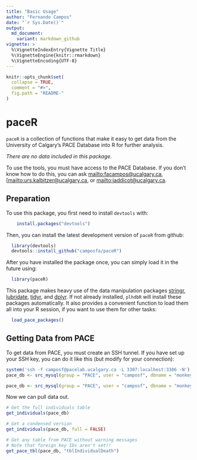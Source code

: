 ```yaml
---
title: "Basic Usage"
author: "Fernando Campos"
date: "`r Sys.Date()`"
output:
  md_document:
    variant: markdown_github
vignette: >
  %\VignetteIndexEntry{Vignette Title}
  %\VignetteEngine{knitr::rmarkdown}
  %\VignetteEncoding{UTF-8}
---
```


```r
knitr::opts_chunk$set(
  collapse = TRUE,
  comment = "#>",
  fig.path = "README-"
)
```

# paceR

`paceR` is a collection of functions that make it easy to get data from the University of Calgary's PACE Database into R for further analysis.

_There are no data included in this package._

To use the tools, you must have access to the PACE Database. If you don't know how to do this, you can ask [mailto:facampos@ucalgary.ca](Fernando), [[mailto:urs.kalbitzer@ucalgary.ca](Urs), or [mailto:jaddicot@ucalgary.ca](John).


## Preparation

To use this package, you first need to install `devtools` with:

```r
    install.packages("devtools")
```

Then, you can install the latest development version of `paceR` from github:

```r
  library(devtools)
  devtools::install_github("camposfa/paceR")
```

After you have installed the package once, you can simply load it in the future using:

```r
  library(paceR)
```

This package makes heavy use of the data manipulation packages [stringr](http://cran.r-project.org/package=stringr), [lubridate](http://cran.r-project.org/package=lubridate), [tidyr](http://cran.r-project.org/package=tidyr), and [dplyr](http://cran.r-project.org/package=dplyr). If not already installed, `plhdbR` will install these packages automatically. It also provides a convenient function to load them all into your R session, if you want to use them for other tasks:

```r
  load_pace_packages()
```


## Getting Data from PACE

To get data from PACE, you must create an SSH tunnel. If you have set up your SSH key, you can do it like this (but modify for your connection):

```r
system('ssh -f camposf@pacelab.ucalgary.ca -L 3307:localhost:3306 -N')
pace_db <- src_mysql(group = "PACE", user = "camposf", dbname = "monkey", password = NULL)
```

```r
pace_db <- src_mysql(group = "PACE", user = "camposf", dbname = "monkey", password = NULL)
```

Now we can pull data out.

```r

# Get the full individuals table
get_individuals(pace_db)

# Get a condensed version
get_individuals(pace_db, full = FALSE)

# Get any table from PACE without warning messages
# Note that foreign key IDs aren't set!!
get_pace_tbl(pace_db, "tblIndividualDeath")

```




